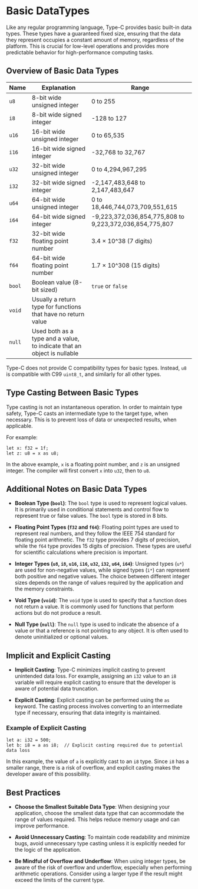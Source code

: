 Basic DataTypes
===

Like any regular programming language, Type-C provides basic built-in data types. These types have a guaranteed fixed size, ensuring that the data they represent occupies a constant amount of memory, regardless of the platform. This is crucial for low-level operations and provides more predictable behavior for high-performance computing tasks.

## Overview of Basic Data Types

| **Name** | **Explanation** | **Range** |
|----------|-----------------|-----------|
| `u8`     | 8-bit wide unsigned integer | 0 to 255 |
| `i8`     | 8-bit wide signed integer   | -128 to 127 |
| `u16`    | 16-bit wide unsigned integer | 0 to 65,535 |
| `i16`    | 16-bit wide signed integer   | -32,768 to 32,767 |
| `u32`    | 32-bit wide unsigned integer | 0 to 4,294,967,295 |
| `i32`    | 32-bit wide signed integer   | -2,147,483,648 to 2,147,483,647 |
| `u64`    | 64-bit wide unsigned integer | 0 to 18,446,744,073,709,551,615 |
| `i64`    | 64-bit wide signed integer   | -9,223,372,036,854,775,808 to 9,223,372,036,854,775,807 |
| `f32`    | 32-bit wide floating point number | 3.4 × 10^38 (7 digits) |
| `f64`    | 64-bit wide floating point number | 1.7 × 10^308 (15 digits) |
| `bool`   | Boolean value (8-bit sized)  | `true` or `false` |
| `void`   | Usually a return type for functions that have no return value | |
| `null`   | Used both as a type and a value, to indicate that an object is nullable | |

Type-C does not provide C compatibility types for basic types. Instead, `u8` is compatible with C99 `uint8_t`, and similarly for all other types.

## Type Casting Between Basic Types

Type casting is not an instantaneous operation. In order to maintain type safety, Type-C casts an intermediate type to the target type, when necessary. This is to prevent loss of data or unexpected results, when applicable.

For example:

```tc
let x: f32 = 1f;
let z: u8 = x as u8;
```

In the above example, `x` is a floating point number, and `z` is an unsigned integer. The compiler will first convert `x` into `u32`, then to `u8`.

## Additional Notes on Basic Data Types

- **Boolean Type (`bool`)**: The `bool` type is used to represent logical values. It is primarily used in conditional statements and control flow to represent true or false values. The `bool` type is stored in 8 bits.

- **Floating Point Types (`f32` and `f64`)**: Floating point types are used to represent real numbers, and they follow the IEEE 754 standard for floating point arithmetic. The `f32` type provides 7 digits of precision, while the `f64` type provides 15 digits of precision. These types are useful for scientific calculations where precision is important.

- **Integer Types (`u8`, `i8`, `u16`, `i16`, `u32`, `i32`, `u64`, `i64`)**: Unsigned types (`u*`) are used for non-negative values, while signed types (`i*`) can represent both positive and negative values. The choice between different integer sizes depends on the range of values required by the application and the memory constraints.

- **Void Type (`void`)**: The `void` type is used to specify that a function does not return a value. It is commonly used for functions that perform actions but do not produce a result.

- **Null Type (`null`)**: The `null` type is used to indicate the absence of a value or that a reference is not pointing to any object. It is often used to denote uninitialized or optional values.

## Implicit and Explicit Casting

- **Implicit Casting**: Type-C minimizes implicit casting to prevent unintended data loss. For example, assigning an `i32` value to an `i8` variable will require explicit casting to ensure that the developer is aware of potential data truncation.

- **Explicit Casting**: Explicit casting can be performed using the `as` keyword. The casting process involves converting to an intermediate type if necessary, ensuring that data integrity is maintained.

### Example of Explicit Casting

```tc
let a: i32 = 500;
let b: i8 = a as i8;  // Explicit casting required due to potential data loss
```

In this example, the value of `a` is explicitly cast to an `i8` type. Since `i8` has a smaller range, there is a risk of overflow, and explicit casting makes the developer aware of this possibility.

## Best Practices

- **Choose the Smallest Suitable Data Type**: When designing your application, choose the smallest data type that can accommodate the range of values required. This helps reduce memory usage and can improve performance.

- **Avoid Unnecessary Casting**: To maintain code readability and minimize bugs, avoid unnecessary type casting unless it is explicitly needed for the logic of the application.

- **Be Mindful of Overflow and Underflow**: When using integer types, be aware of the risk of overflow and underflow, especially when performing arithmetic operations. Consider using a larger type if the result might exceed the limits of the current type.

